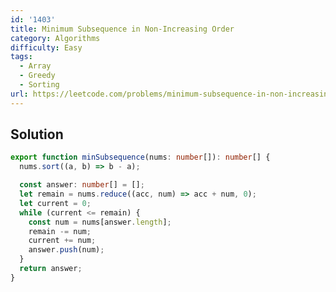 ```yaml
---
id: '1403'
title: Minimum Subsequence in Non-Increasing Order
category: Algorithms
difficulty: Easy
tags:
  - Array
  - Greedy
  - Sorting
url: https://leetcode.com/problems/minimum-subsequence-in-non-increasing-order
---
```


## Solution

```typescript filename="solution.ts" copy
export function minSubsequence(nums: number[]): number[] {
  nums.sort((a, b) => b - a);

  const answer: number[] = [];
  let remain = nums.reduce((acc, num) => acc + num, 0);
  let current = 0;
  while (current <= remain) {
    const num = nums[answer.length];
    remain -= num;
    current += num;
    answer.push(num);
  }
  return answer;
}
```
